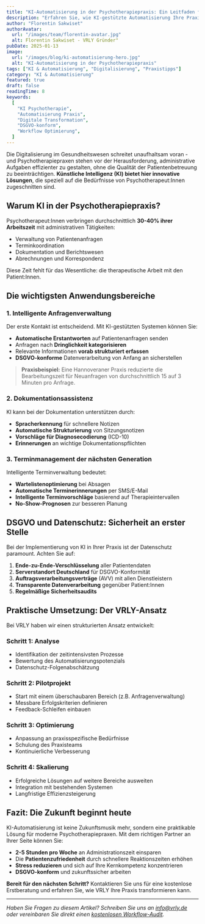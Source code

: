 ```yaml
---
title: "KI-Automatisierung in der Psychotherapiepraxis: Ein Leitfaden für 2025"
description: "Erfahren Sie, wie KI-gestützte Automatisierung Ihre Praxisabläufe revolutionieren kann - von der Patientenanfrage bis zur Dokumentation."
author: "Florentin Sakwiset"
authorAvatar:
  url: "/images/team/florentin-avatar.jpg"
  alt: Florentin Sakwiset - VRLY Gründer"
pubDate: 2025-01-13
image:
  url: "/images/blog/ki-automatisierung-hero.jpg"
  alt: "KI-Automatisierung in der Psychotherapiepraxis"
tags: ["KI & Automatisierung", "Digitalisierung", "Praxistipps"]
category: "KI & Automatisierung"
featured: true
draft: false
readingTime: 8
keywords:
  [
    "KI Psychotherapie",
    "Automatisierung Praxis",
    "Digitale Transformation",
    "DSGVO-konform",
    "Workflow Optimierung",
  ]
---
```



Die Digitalisierung im Gesundheitswesen schreitet unaufhaltsam voran - und Psychotherapiepraxen stehen vor der Herausforderung, administrative Aufgaben effizienter zu gestalten, ohne die Qualität der Patientenbetreuung zu beeinträchtigen. **Künstliche Intelligenz (KI) bietet hier innovative Lösungen**, die speziell auf die Bedürfnisse von Psychotherapeut:Innen zugeschnitten sind.

## Warum KI in der Psychotherapiepraxis?

Psychotherapeut:Innen verbringen durchschnittlich **30-40% ihrer Arbeitszeit** mit administrativen Tätigkeiten:

- Verwaltung von Patientenanfragen
- Terminkoordination
- Dokumentation und Berichtswesen
- Abrechnungen und Korrespondenz

Diese Zeit fehlt für das Wesentliche: die therapeutische Arbeit mit den Patient:Innen.

## Die wichtigsten Anwendungsbereiche

### 1. Intelligente Anfragenverwaltung

Der erste Kontakt ist entscheidend. Mit KI-gestützten Systemen können Sie:

- **Automatische Erstantworten** auf Patientenanfragen senden
- Anfragen nach **Dringlichkeit kategorisieren**
- Relevante Informationen **vorab strukturiert erfassen**
- **DSGVO-konforme** Datenverarbeitung von Anfang an sicherstellen

> **Praxisbeispiel:** Eine Hannoveraner Praxis reduzierte die Bearbeitungszeit für Neuanfragen von durchschnittlich 15 auf 3 Minuten pro Anfrage.

### 2. Dokumentationsassistenz

KI kann bei der Dokumentation unterstützen durch:

- **Spracherkennung** für schnellere Notizen
- **Automatische Strukturierung** von Sitzungsnotizen
- **Vorschläge für Diagnosecodierung** (ICD-10)
- **Erinnerungen** an wichtige Dokumentationspflichten

### 3. Terminmanagement der nächsten Generation

Intelligente Terminverwaltung bedeutet:

- **Wartelistenoptimierung** bei Absagen
- **Automatische Terminerinnerungen** per SMS/E-Mail
- **Intelligente Terminvorschläge** basierend auf Therapieintervallen
- **No-Show-Prognosen** zur besseren Planung

## DSGVO und Datenschutz: Sicherheit an erster Stelle

Bei der Implementierung von KI in Ihrer Praxis ist der Datenschutz paramount. Achten Sie auf:

1. **Ende-zu-Ende-Verschlüsselung** aller Patientendaten
2. **Serverstandort Deutschland** für DSGVO-Konformität
3. **Auftragsverarbeitungsverträge** (AVV) mit allen Dienstleistern
4. **Transparente Datenverarbeitung** gegenüber Patient:Innen
5. **Regelmäßige Sicherheitsaudits**

## Praktische Umsetzung: Der VRLY-Ansatz

Bei VRLY haben wir einen strukturierten Ansatz entwickelt:

### Schritt 1: Analyse

- Identifikation der zeitintensivsten Prozesse
- Bewertung des Automatisierungspotenzials
- Datenschutz-Folgenabschätzung

### Schritt 2: Pilotprojekt

- Start mit einem überschaubaren Bereich (z.B. Anfragenverwaltung)
- Messbare Erfolgskriterien definieren
- Feedback-Schleifen einbauen

### Schritt 3: Optimierung

- Anpassung an praxisspezifische Bedürfnisse
- Schulung des Praxisteams
- Kontinuierliche Verbesserung

### Schritt 4: Skalierung

- Erfolgreiche Lösungen auf weitere Bereiche ausweiten
- Integration mit bestehenden Systemen
- Langfristige Effizienzsteigerung

## Fazit: Die Zukunft beginnt heute

KI-Automatisierung ist keine Zukunftsmusik mehr, sondern eine praktikable Lösung für moderne Psychotherapiepraxen. Mit dem richtigen Partner an Ihrer Seite können Sie:

- **2-5 Stunden pro Woche** an Administrationszeit einsparen
- Die **Patientenzufriedenheit** durch schnellere Reaktionszeiten erhöhen
- **Stress reduzieren** und sich auf Ihre Kernkompetenz konzentrieren
- **DSGVO-konform** und zukunftssicher arbeiten

**Bereit für den nächsten Schritt?** Kontaktieren Sie uns für eine kostenlose Erstberatung und erfahren Sie, wie VRLY Ihre Praxis transformieren kann.

---

_Haben Sie Fragen zu diesem Artikel? Schreiben Sie uns an [info@vrly.de](mailto:info@vrly.de) oder vereinbaren Sie direkt einen [kostenlosen Workflow-Audit](/kontakt)._
